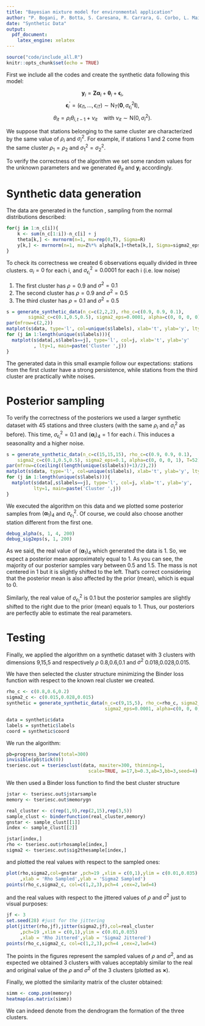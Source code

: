 ```yaml
---
title: "Bayesian mixture model for environmental application"
author: "P. Bogani, P. Botta, S. Caresana, R. Carrara, G. Corbo, L. Mainini"
date: "Synthetic Data"
output:
  pdf_document:
    latex_engine: xelatex
---
```


```r
source("code/include_all.R")
knitr::opts_chunk$set(echo = TRUE)
```

First we include all the codes and create the synthetic data following this model:

$$
\mathbf{y}_i=\mathbf{Z} \boldsymbol{\alpha}_i+\boldsymbol{\theta}_i+\boldsymbol{\epsilon}_i,
$$
$$
\boldsymbol{\epsilon}_i^{\prime}=\left(\epsilon_{i 1}, \ldots, \epsilon_{i T}\right) \sim \mathrm{N}_T\left(\mathbf{0}, \sigma_{\epsilon_i}^2 \mathbf{I}\right),
$$
$$
\theta_{i t}=\rho_i \theta_{i, t-1}+\nu_{i t} \quad \text{with }\nu_{i t}\sim \mathrm{N}\left(0, \sigma_{i}^2 \right).
$$

We suppose that stations belonging to the same cluster are characterized by the same value of $\rho_i$ and $\sigma^2_i$. For example, if stations 1 and 2 come from the same cluster
$\rho_1 = \rho_2$  and $\sigma^2_1 = \sigma^2_2$.

To verify the correctness of the algorithm we set some random values for the unknown parameters and we generated $\theta_{it}$ and $\boldsymbol{y}_i$ accordingly.

# Synthetic data generation

The data are generated in the function \texttt{generate synthetic data}, sampling from the normal distributions described:

```r
for(j in 1:n_c[i]){
    k <- sum(n_c[1:i])-n_c[i] + j
    theta[k,] <- mvrnorm(n=1, mu=rep(0,T), Sigma=R)
    y[k,] <- mvrnorm(n=1, mu=Z%*% alpha[k,]+theta[k,], Sigma=sigma2_eps[k]*diag(T))
}
```

To check its correctness we created 6 observations equally divided in three clusters. $\alpha_i=0$ for each i, and $\sigma^2_{\epsilon_i}=0.0001$ for each i (i.e. low noise)

1. The first cluster has $\rho=0.9$ and $\sigma^2=0.1$
2. The second cluster has $\rho=0.9$ and $\sigma^2=0.5$
3. The third cluster has $\rho=0.1$ and $\sigma^2=0.5$

```r
s = generate_synthetic_data(n_c=c(2,2,2), rho_c=c(0.9, 0.9, 0.1),
        sigma2_c=c(0.1,0.5,0.5), sigma2_eps=0.0001, alpha=c(0, 0, 0, 0), T=52)
par(mfrow=c(2,2))
matplot(s$data, type='l', col=unique(s$labels), xlab='t', ylab='y', lty=1, main='y')
for (j in 1:length(unique(s$labels))){
  matplot(s$data[,s$labels==j], type='l', col=j, xlab='t', ylab='y'
          , lty=1, main=paste('Cluster ',j))
}
```

The generated data in this small example follow our expectations: stations from the first cluster have a strong persistence, while stations from the third cluster are practically white noises.

# Posterior sampling

To verify the correctness of the posteriors we used a larger synthetic dataset with 45 stations and three clusters (with the same $\rho_i$ and $\sigma^2_i$ as before). This time, $\sigma^2_{\epsilon_i}=0.1$ and $(\boldsymbol{\alpha}_i)_4=1$ for each $i$. This induces a seasonality and a higher noise.

```r
s = generate_synthetic_data(n_c=c(15,15,15), rho_c=c(0.9, 0.9, 0.1),
    sigma2_c=c(0.1,0.5,0.5), sigma2_eps=0.1, alpha=c(0, 0, 0, 1), T=52)
par(mfrow=c(ceiling((length(unique(s$labels))+1)/2),2))
matplot(s$data, type='l', col=unique(s$labels), xlab='t', ylab='y', lty=1, main='y')
for (j in 1:length(unique(s$labels))){
  matplot(s$data[,s$labels==j], type='l', col=j, xlab='t', ylab='y',
          lty=1, main=paste('Cluster ',j))
}
```

We executed the algorithm on this data and we plotted some posterior samples from $(\boldsymbol{\alpha}_1)_4$ and $\sigma^2_{\epsilon_1}$. Of course, we could also choose another station different from the first one.

```r
debug_alpha(s, 1, 4, 200)
debug_sig2eps(s, 1, 200)
```

As we said, the real value of $(\boldsymbol{\alpha}_1)_4$ which generated the data is 1. So, we expect a posterior mean approximately equal to 1. As you can see, the majority of our posterior samples vary between 0.5 and 1.5. The mass is not centered in 1 but it is slightly shifted to the left. That's correct considering that the posterior mean is also affected by the prior (mean), which is equal to 0.

Similarly, the real value of $\sigma^2_{\epsilon_1}$ is 0.1 but the posterior samples are slightly shifted to the right due to the prior (mean) equals to 1.
Thus, our posteriors are perfectly able to estimate the real parameters.

# Testing

Finally, we applied the algorithm on a synthetic dataset with 3 clusters with dimensions 9,15,5 and respectively $\rho$ 0.8,0.6,0.1 and $\sigma^2$ 0.018,0.028,0.015.

We have then selected the cluster structure minimizing the Binder loss function with respect to the known real cluster we created.

```r
rho_c <- c(0.8,0.6,0.2) 
sigma2_c <- c(0.015,0.028,0.015)
synthetic = generate_synthetic_data(n_c=c(9,15,5), rho_c=rho_c, sigma2_c=sigma2_c,
                                    sigma2_eps=0.0001, alpha=c(0, 0, 0, 0), T=52)

data = synthetic$data
labels = synthetic$labels
coord = synthetic$coord
```

We run the algorithm:

```r
pb=progress_bar$new(total=300)
invisible(pb$tick(0))
tseriesc.out = tseriesclust(data, maxiter=300, thinning=1, 
                              scale=TRUE, a=17,b=0.3,ab=3,bb=3,seed=4)
```

We then used a Binder loss function to find the best cluster structure

```r
jstar <- tseriesc.out$jstarsample
memory <- tseriesc.out$memorygn

real_cluster <- c(rep(1,9),rep(2,15),rep(3,5))
sample_clust <- binderfunction(real_cluster,memory)
gnstar <- sample_clust[[1]]
index <- sample_clust[[2]]

jstar[index,]
rho <- tseriesc.out$rhosample[index,]
sigma2 <- tseriesc.out$sig2thesample[index,]
```

and plotted the real values with respect to the sampled ones:

```r
plot(rho,sigma2,col=gnstar ,pch=19 ,xlim = c(0,1),ylim = c(0.01,0.035)
     ,xlab = 'Rho Sampled',ylab = 'Sigma2 Sampled')
points(rho_c,sigma2_c, col=c(1,2,3),pch=4 ,cex=2,lwd=4)
```

and the real values with respect to the jittered values of $\rho$ and $\sigma^2$ just to visual purposes:

```r
jf <- 3   
set.seed(28) #just for the jittering
plot(jitter(rho,jf),jitter(sigma2,jf),col=real_cluster 
     ,pch=19 ,xlim = c(0,1),ylim = c(0.01,0.035)
     ,xlab = 'Rho Jittered',ylab = 'Sigma2 Jittered')
points(rho_c,sigma2_c, col=c(1,2,3),pch=4 ,cex=2,lwd=4)

```

The points in the figures represent the sampled values of $\rho$ and $\sigma^2$, and as expected we obtained 3 clusters with values acceptably similar to the real and original value of the $\rho$ and $\sigma^2$ of the 3 clusters (plotted as $\boldsymbol{\times}$).

Finally, we plotted the similarity matrix of the cluster obtained:

```r
simm <- comp.psm(memory)
heatmap(as.matrix(simm))
```

We can indeed denote from the dendrogram the formation of the three clusters.